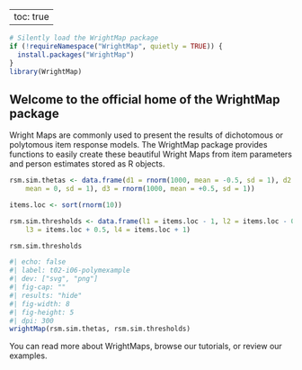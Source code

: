 
---
toc: true
---

```r

# Silently load the WrightMap package
if (!requireNamespace("WrightMap", quietly = TRUE)) {
  install.packages("WrightMap")
}
library(WrightMap)
```

## Welcome to the official home of the WrightMap package

Wright Maps are commonly used to present the results of dichotomous or polytomous item response models. The WrightMap package provides functions to easily create these beautiful Wright Maps from item parameters and person estimates stored as R objects.

```r
rsm.sim.thetas <- data.frame(d1 = rnorm(1000, mean = -0.5, sd = 1), d2 = rnorm(1000, 
    mean = 0, sd = 1), d3 = rnorm(1000, mean = +0.5, sd = 1))

items.loc <- sort(rnorm(10))

rsm.sim.thresholds <- data.frame(l1 = items.loc - 1, l2 = items.loc - 0.5,
    l3 = items.loc + 0.5, l4 = items.loc + 1)

rsm.sim.thresholds
```

```r
#| echo: false
#| label: t02-i06-polymexample
#| dev: ["svg", "png"]
#| fig-cap: ""
#| results: "hide"
#| fig-width: 8
#| fig-height: 5
#| dpi: 300
wrightMap(rsm.sim.thetas, rsm.sim.thresholds)
```

You can read more about WrightMaps, browse our tutorials, or review our examples.
